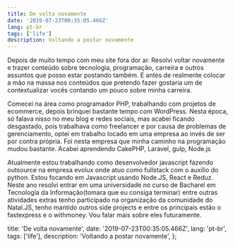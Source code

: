 ```yaml
---
title: De volta novamente
date: '2019-07-23T00:35:05.466Z'
lang: pt-br
tags: ['life']
description: Voltando a postar novamente
---
```


Depois de muito tempo com meu site fora dor ar. Resolvi voltar novamente e trazer conteúdo sobre tecnologia, programação, carreira e outros assuntos que posso estar postando também. E antes de realmente colocar a mão na massa nos conteúdos que pretendo fazer gostaria um de contextualizar vocês contando um pouco sobre minha carreira.

Comecei na área como programador PHP, trabalhando com projetos de ecommerce, depois brinquei bastante tempo com WordPress. Nesta época, só falava nisso no meu blog e redes sociais, mas acabei ficando desgastado, pois trabalhava como freelancer e por causa de problemas de gerenciamento, optei em trabalho locado em uma empresa ao invés de ser por contra própria. Foi nesta empresa que minha caminho na programação mudou bastante. Acabei aprendendo CakePHP, Laravel, gulp, Node.js

Atualmente estou trabalhando como desenvolvedor javascript fazendo outsource na empresa evolux onde atuo como fullstack com o auxílio do python. Estou focando em Javascript usando Node.JS, React e Reduz. Neste ano resolvi entrar em uma universidade no curso de Bacharel em Tecnologia da Informação(tomara que eu consiga terminar) entre outras atividades extras tenho participado na organização da comunidade do Natal.JS, tenho mantido outros side projects e entre os principais estão o fastexpress e o withmoney. Vou falar mais sobre eles futuramente.

  title: 'De volta novamente',
  date: '2019-07-23T00:35:05.466Z',
  lang: 'pt-br',
  tags: ['life'],
  description: 'Voltando a postar novamente',
};



